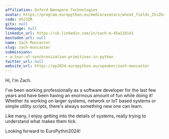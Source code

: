 ```yaml
---
affiliation: Oxford Nanopore Technologies
avatar: https://program.europython.eu/media/avatars/wheat_fields_ZViZhn3.jpg
code: UXJ3ZR
gitx: null
homepage: null
linkedin_url: https://uk.linkedin.com/in/zach-m-45a11b141
mastodon_url: null
name: Zach Muncaster
slug: zach-muncaster
submissions:
- a-tour-of-synchronization-primitives-in-python
twitter_url: null
website_url: https://ep2024.europython.eu/speaker/zach-muncaster
---
```


Hi, I'm Zach.

I've been working professionally as a software developer for the last few years and have been having an enormous amount of fun while doing it! Whether its working on larger systems, network or IoT based systems or simple utility scripts, there's always something new one can learn.

Like many, I enjoy getting into the details of systems, really trying to understand what makes them tick.

Looking forward to EuroPythin2024!
